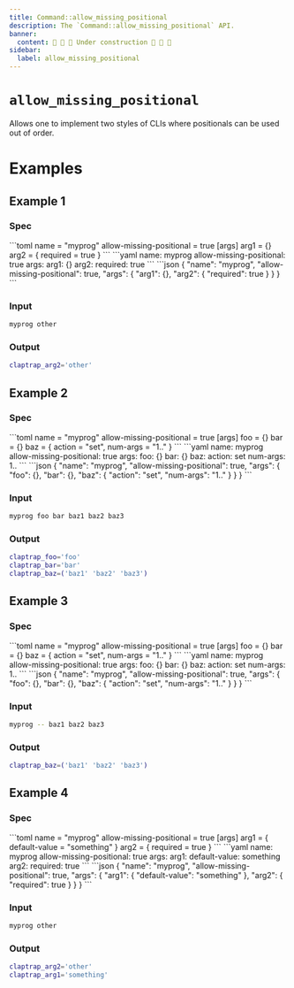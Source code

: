 ```yaml
---
title: Command::allow_missing_positional
description: The `Command::allow_missing_positional` API.
banner:
  content: 🚧 🚧 🚧 Under construction 🚧 🚧 🚧
sidebar:
  label: allow_missing_positional
---
```



# `allow_missing_positional` <LinkButton href="https://docs.rs/clap/latest/clap/struct.Command.html#method.allow_missing_positional" icon="open-book" variant="minimal"></LinkButton>

<Badge text="since 0.1.0" size="small" />

Allows one to implement two styles of CLIs where positionals can be used out of order.

# Examples
## Example 1

### Spec

<Tabs syncKey="format">
  <TabItem label="TOML">
```toml
name = "myprog"
allow-missing-positional = true
[args]
arg1 = {}
arg2 = { required = true }
```
  </TabItem>
  <TabItem label="YAML">
```yaml
name: myprog
allow-missing-positional: true
args:
  arg1: {}
  arg2:
    required: true
```
  </TabItem>
  <TabItem label="JSON">
```json
{
  "name": "myprog",
  "allow-missing-positional": true,
  "args": {
    "arg1": {},
    "arg2": {
      "required": true
    }
  }
}
```
  </TabItem>
</Tabs>

### Input

```bash
myprog other
```

### Output

```bash
claptrap_arg2='other'
```
## Example 2

### Spec

<Tabs syncKey="format">
  <TabItem label="TOML">
```toml
name = "myprog"
allow-missing-positional = true
[args]
foo = {}
bar = {}
baz = { action = "set", num-args = "1.." }
```
  </TabItem>
  <TabItem label="YAML">
```yaml
name: myprog
allow-missing-positional: true
args:
  foo: {}
  bar: {}
  baz:
    action: set
    num-args: 1..
```
  </TabItem>
  <TabItem label="JSON">
```json
{
  "name": "myprog",
  "allow-missing-positional": true,
  "args": {
    "foo": {},
    "bar": {},
    "baz": {
      "action": "set",
      "num-args": "1.."
    }
  }
}
```
  </TabItem>
</Tabs>

### Input

```bash
myprog foo bar baz1 baz2 baz3
```

### Output

```bash
claptrap_foo='foo'
claptrap_bar='bar'
claptrap_baz=('baz1' 'baz2' 'baz3')
```
## Example 3

### Spec

<Tabs syncKey="format">
  <TabItem label="TOML">
```toml
name = "myprog"
allow-missing-positional = true
[args]
foo = {}
bar = {}
baz = { action = "set", num-args = "1.." }
```
  </TabItem>
  <TabItem label="YAML">
```yaml
name: myprog
allow-missing-positional: true
args:
  foo: {}
  bar: {}
  baz:
    action: set
    num-args: 1..
```
  </TabItem>
  <TabItem label="JSON">
```json
{
  "name": "myprog",
  "allow-missing-positional": true,
  "args": {
    "foo": {},
    "bar": {},
    "baz": {
      "action": "set",
      "num-args": "1.."
    }
  }
}
```
  </TabItem>
</Tabs>

### Input

```bash
myprog -- baz1 baz2 baz3
```

### Output

```bash
claptrap_baz=('baz1' 'baz2' 'baz3')
```
## Example 4

### Spec

<Tabs syncKey="format">
  <TabItem label="TOML">
```toml
name = "myprog"
allow-missing-positional = true
[args]
arg1 = { default-value = "something" }
arg2 = { required = true }
```
  </TabItem>
  <TabItem label="YAML">
```yaml
name: myprog
allow-missing-positional: true
args:
  arg1:
    default-value: something
  arg2:
    required: true
```
  </TabItem>
  <TabItem label="JSON">
```json
{
  "name": "myprog",
  "allow-missing-positional": true,
  "args": {
    "arg1": {
      "default-value": "something"
    },
    "arg2": {
      "required": true
    }
  }
}
```
  </TabItem>
</Tabs>

### Input

```bash
myprog other
```

### Output

```bash
claptrap_arg2='other'
claptrap_arg1='something'
```
